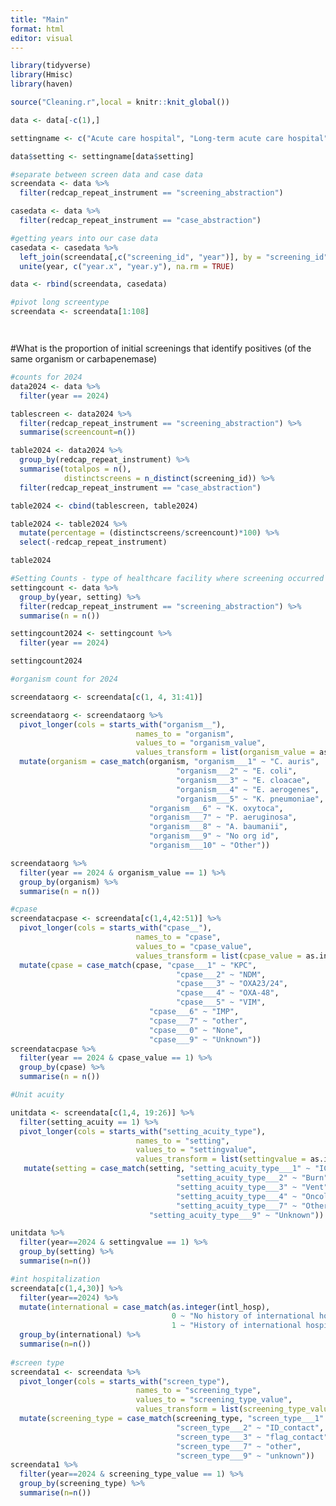 ```yaml
---
title: "Main"
format: html
editor: visual
---
```


```r
library(tidyverse)
library(Hmisc)
library(haven)

source("Cleaning.r",local = knitr::knit_global())

data <- data[-c(1),]

settingname <- c("Acute care hospital", "Long-term acute care hospital", "Ventilator-capable skilled nursing facility", "Skilled nursing facility/nursing home", "Assisted living facility/adult care home", "Dialysis", "Other",".", "Unknown")

data$setting <- settingname[data$setting]

#separate between screen data and case data
screendata <- data %>% 
  filter(redcap_repeat_instrument == "screening_abstraction")

casedata <- data %>% 
  filter(redcap_repeat_instrument == "case_abstraction")

#getting years into our case data
casedata <- casedata %>% 
  left_join(screendata[,c("screening_id", "year")], by = "screening_id") %>% 
  unite(year, c("year.x", "year.y"), na.rm = TRUE)

data <- rbind(screendata, casedata)

#pivot long screentype
screendata <- screendata[1:108] 




```

#What is the proportion of initial screenings that identify positives (of the same organism or carbapenemase)

```r
#counts for 2024
data2024 <- data %>% 
  filter(year == 2024)

tablescreen <- data2024 %>% 
  filter(redcap_repeat_instrument == "screening_abstraction") %>% 
  summarise(screencount=n())

table2024 <- data2024 %>%
  group_by(redcap_repeat_instrument) %>% 
  summarise(totalpos = n(),
            distinctscreens = n_distinct(screening_id)) %>% 
  filter(redcap_repeat_instrument == "case_abstraction")

table2024 <- cbind(tablescreen, table2024)

table2024 <- table2024 %>% 
  mutate(percentage = (distinctscreens/screencount)*100) %>% 
  select(-redcap_repeat_instrument)

table2024

#Setting Counts - type of healthcare facility where screening occurred
settingcount <- data %>% 
  group_by(year, setting) %>% 
  filter(redcap_repeat_instrument == "screening_abstraction") %>% 
  summarise(n = n())

settingcount2024 <- settingcount %>% 
  filter(year == 2024)

settingcount2024

#organism count for 2024

screendataorg <- screendata[c(1, 4, 31:41)]

screendataorg <- screendataorg %>% 
  pivot_longer(cols = starts_with("organism__"),
                            names_to = "organism",
                            values_to = "organism_value",
                            values_transform = list(organism_value = as.integer)) %>% 
  mutate(organism = case_match(organism, "organism___1" ~ "C. auris",
                                     "organism___2" ~ "E. coli",
                                     "organism___3" ~ "E. cloacae",
                                     "organism___4" ~ "E. aerogenes",
                                     "organism___5" ~ "K. pneumoniae",
                               "organism___6" ~ "K. oxytoca",
                               "organism___7" ~ "P. aeruginosa",
                               "organism___8" ~ "A. baumanii",
                               "organism___9" ~ "No org id",
                               "organism___10" ~ "Other"))

screendataorg %>% 
  filter(year == 2024 & organism_value == 1) %>% 
  group_by(organism) %>% 
  summarise(n = n())

#cpase
screendatacpase <- screendata[c(1,4,42:51)] %>% 
  pivot_longer(cols = starts_with("cpase__"),
                            names_to = "cpase",
                            values_to = "cpase_value",
                            values_transform = list(cpase_value = as.integer)) %>% 
  mutate(cpase = case_match(cpase, "cpase___1" ~ "KPC",
                                     "cpase___2" ~ "NDM",
                                     "cpase___3" ~ "OXA23/24",
                                     "cpase___4" ~ "OXA-48",
                                     "cpase___5" ~ "VIM",
                               "cpase___6" ~ "IMP",
                               "cpase___7" ~ "other",
                               "cpase___0" ~ "None",
                               "cpase___9" ~ "Unknown"))
screendatacpase %>% 
  filter(year == 2024 & cpase_value == 1) %>% 
  group_by(cpase) %>% 
  summarise(n = n())

#Unit acuity

unitdata <- screendata[c(1,4, 19:26)] %>% 
  filter(setting_acuity == 1) %>% 
  pivot_longer(cols = starts_with("setting_acuity_type"),
                            names_to = "setting",
                            values_to = "settingvalue",
                            values_transform = list(settingvalue = as.integer)) %>% 
   mutate(setting = case_match(setting, "setting_acuity_type___1" ~ "ICU",
                                     "setting_acuity_type___2" ~ "Burn",
                                     "setting_acuity_type___3" ~ "Vent",
                                     "setting_acuity_type___4" ~ "Oncology",
                                     "setting_acuity_type___7" ~ "Other",
                               "setting_acuity_type___9" ~ "Unknown"))

unitdata %>% 
  filter(year==2024 & settingvalue == 1) %>% 
  group_by(setting) %>% 
  summarise(n=n())

#int hospitalization
screendata[c(1,4,30)] %>% 
  filter(year==2024) %>% 
  mutate(international = case_match(as.integer(intl_hosp), 
                                    0 ~ "No history of international hospitalization/care",
                                    1 ~ "History of international hospitalization/care")) %>%
  group_by(international) %>% 
  summarise(n=n())
  
#screen type
screendata1 <- screendata %>% 
  pivot_longer(cols = starts_with("screen_type"),
                            names_to = "screening_type",
                            values_to = "screening_type_value",
                            values_transform = list(screening_type_value = as.integer)) %>% 
  mutate(screening_type = case_match(screening_type, "screen_type___1" ~ "pps",
                                     "screen_type___2" ~ "ID_contact",
                                     "screen_type___3" ~ "flag_contact",
                                     "screen_type___7" ~ "other",
                                     "screen_type___9" ~ "unknown"))
screendata1 %>% 
  filter(year==2024 & screening_type_value == 1) %>% 
  group_by(screening_type) %>% 
  summarise(n=n())

```